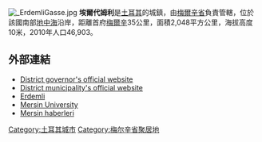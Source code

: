 [[Image:__ErdemliGasse.jpg|thumb]]	
'''埃爾代姆利'''是[[土耳其|土耳其]]的城鎮，由[[梅爾辛省|梅爾辛省]]負責管轄，位於該國南部[[地中海|地中海]]沿岸，距離首府[[梅爾辛|梅爾辛]]35公里，面積2,048平方公里，海拔高度10米，2010年人口46,903。

==外部連結==
* [http://www.erdemli.gov.tr/ District governor's official website] {{Wayback|url=http://www.erdemli.gov.tr/ |date=20070506025639 }} {{tr icon}}
* [http://www.erdemli.bel.tr/ District municipality's official website] {{Wayback|url=http://www.erdemli.bel.tr/ |date=20070704072100 }} {{tr icon}}
* [https://web.archive.org/web/20190917183538/http://erdemlihaber.org/ Erdemli]
* [http://www.mersin.edu.tr Mersin University] {{Wayback|url=http://www.mersin.edu.tr/ |date=20201127151855 }}
* [http://www.habermersin.org Mersin haberleri]{{Wayback|url=http://www.habermersin.org/ |date=20170915031121 }}

{{coord|36.8|N|34.6333|E|source:kolossus-trwiki|display=title}}

{{Turkey-geo-stub}}
[[Category:土耳其城市|Category:土耳其城市]]
[[Category:梅尔辛省聚居地|Category:梅尔辛省聚居地]]
